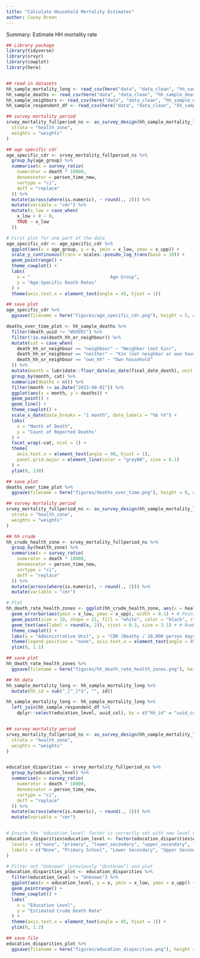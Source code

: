 ```yaml
---
title: "Calculate Household Mortality Estimates"
author: Casey Breen
---
```


Summary: Estimate HH mortality rate 


```r
## Library package
library(tidyverse)
library(srvyr)
library(cowplot)
library(here)


## read in datasets
hh_sample_mortality_long <- read_csv(here("data", "data_clean", "hh_sample_mortality_long.csv"))
hh_sample_deaths <- read_csv(here("data", "data_clean", "hh_sample_deaths.csv"))
hh_sample_neighbors <- read_csv(here("data", "data_clean", "hh_sample_neighbors.csv"))
hh_sample_respondent_df <- read_csv(here("data", "data_clean", "hh_sample_respondent.csv"))
```


```r
## survey mortality period
srvey_mortality_fullperiod_ns <- as_survey_design(hh_sample_mortality_long,
  strata = "health_zone",
  weights = "weights"
)

## age specific cdr 
age_specific_cdr <- srvey_mortality_fullperiod_ns %>%
  group_by(age_group) %>%
  summarise(x = survey_ratio(
    numerator = death * 10000,
    denominator = person_time_new,
    vartype = "ci",
    deff = "replace"
  )) %>%
  mutate(across(where(is.numeric), ~ round(., 2))) %>%
  mutate(variable = "cmr") %>%
  mutate(x_low = case_when(
    x_low < 0 ~ 0,
    TRUE ~ x_low
  ))

# First plot for one part of the data
age_specific_cdr <- age_specific_cdr %>%
  ggplot(aes(x = age_group, y = x, ymin = x_low, ymax = x_upp)) +
  scale_y_continuous(trans = scales::pseudo_log_trans(base = 10)) +
  geom_pointrange() +
  theme_cowplot() +
  labs(
    x = "                              Age Group",
    y = "Age-Specific Death Rates"
  ) +
  theme(axis.text.x = element_text(angle = 45, hjust = 1))

## save plot
age_specific_cdr %>%
  ggsave(filename = here("figures/age_specific_cdr.png"), height = 5, width = 7)
```


```r
deaths_over_time_plot <- hh_sample_deaths %>%
  filter(death_uuid != "WVOVEC") %>%
  filter(!is.na(death_hh_or_neighbour)) %>%
  mutate(cat = case_when(
    death_hh_or_neighbour == "neighbour" ~ "Neighbor (not kin)",
    death_hh_or_neighbour == "neither" ~ "Kin (not neighbor or own household)",
    death_hh_or_neighbour == "own_hh" ~ "Own household"
  )) %>%
  mutate(month = lubridate::floor_date(as_date(final_date_death), unit = "months")) %>%
  group_by(month, cat) %>%
  summarize(deaths = n()) %>%
  filter(month != as.Date("2023-08-01")) %>%
  ggplot(aes(x = month, y = deaths)) +
  geom_point() +
  geom_line() +
  theme_cowplot() +
  scale_x_date(date_breaks = "1 month", date_labels = "%b %Y") +
  labs(
    x = "Month of Death",
    y = "Count of Reported Deaths"
  ) +
  facet_wrap(~cat, ncol = 1) +
  theme(
    axis.text.x = element_text(angle = 90, hjust = 1),
    panel.grid.major = element_line(color = "grey80", size = 0.1)
  ) +
  ylim(0, 130)

## save plot
deaths_over_time_plot %>%
  ggsave(filename = here("figures/deaths_over_time.png"), height = 8, width = 6)
```



```r
## survey mortality period
srvey_mortality_fullperiod_ns <- as_survey_design(hh_sample_mortality_long,
  strata = "health_zone",
  weights = "weights"
)

## hh crude
hh_crude_health_zone <- srvey_mortality_fullperiod_ns %>%
  group_by(health_zone) %>%
  summarise(x = survey_ratio(
    numerator = death * 10000,
    denominator = person_time_new,
    vartype = "ci",
    deff = "replace"
  )) %>%
  mutate(across(where(is.numeric), ~ round(., 2))) %>%
  mutate(variable = "cmr")

# Plot
hh_death_rate_health_zones <- ggplot(hh_crude_health_zone, aes(x = health_zone, y = x)) +
  geom_errorbar(aes(ymin = x_low, ymax = x_upp), width = 0.1) + # Pointrange for the error bars
  geom_point(size = 10, shape = 21, fill = "white", color = "black", stroke = .7) + # Bubble-like points
  geom_text(aes(label = round(x, 2)), vjust = 0.3, size = 3.1) + # Numbers above bubbles
  theme_cowplot() +
  labs(x = "Administrative Unit", y = "CDR (Deaths / 10,000 person days)", title = "Crude Death Rate Estimates") +
  theme(legend.position = "none", axis.text.x = element_text(angle = 45, hjust = 1)) +
  ylim(0, 1.1)

## save plot
hh_death_rate_health_zones %>%
  ggsave(filename = here("figures/hh_death_rate_health_zones.png"), height = 8, width = 6)
```



```r
## hh data
hh_sample_mortality_long <- hh_sample_mortality_long %>%
  mutate(hh_id = sub("_[^_]*$", "", id))

hh_sample_mortality_long <- hh_sample_mortality_long %>%
  left_join(hh_sample_respondent_df %>%
    dplyr::select(education_level, uuid_col), by = c("hh_id" = "uuid_col"))


## survey mortality period
srvey_mortality_fullperiod_ns <- as_survey_design(hh_sample_mortality_long,
  strata = "health_zone",
  weights = "weights"
)


education_disparities <- srvey_mortality_fullperiod_ns %>%
  group_by(education_level) %>%
  summarise(x = survey_ratio(
    numerator = death * 10000,
    denominator = person_time_new,
    vartype = "ci",
    deff = "replace"
  )) %>%
  mutate(across(where(is.numeric), ~ round(., 2))) %>%
  mutate(variable = "cmr")


# Ensure the 'education_level' factor is correctly set with new level names
education_disparities$education_level <- factor(education_disparities$education_level,
  levels = c("none", "primary", "lower_secondary", "upper_secondary", "superior", "dontknow"),
  labels = c("None", "Primary School", "Lower Secondary", "Upper Secondary", "University", "Unknown")
)

# Filter out "Unknown" (previously "dontknow") and plot
education_disparities_plot <- education_disparities %>%
  filter(education_level != "Unknown") %>%
  ggplot(aes(x = education_level, y = x, ymin = x_low, ymax = x_upp)) +
  geom_pointrange() +
  theme_cowplot() +
  labs(
    x = "Education Level",
    y = "Estimated Crude Death Rate"
  ) +
  theme(axis.text.x = element_text(angle = 45, hjust = 1)) +
  ylim(0, 1.2)

## save file 
education_disparities_plot %>%
  ggsave(filename = here("figures/education_disparities.png"), height = 5, width = 7)
```
